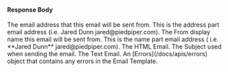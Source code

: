 
#### Response Body

<APIBlock>
  <APIField name="email.from.address" type="String">
    The email address that this email will be sent from. This is the address part email address (i.e.  Jared Dunn jared@piedpiper.com).
  </APIField>
  <APIField name="email.from.display" type="String">
    The From display name this email will be sent from. This is the name part email address ( i.e. **Jared Dunn** jared@piedpiper.com).
  </APIField>
  <APIField name="email.html" type="String">
    The HTML Email.
  </APIField>
  <APIField name="email.subject" type="String">
    The Subject used when sending the email.
  </APIField>
  <APIField name="email.text" type="String">
    The Text Email.
  </APIField>
  <APIField name="email.errors">
    An [Errors](/docs/apis/errors) object that contains any errors in the Email Template.
  </APIField>
</APIBlock>

<JSON title="Example Response JSON" src="email-templates/preview-response.json" />
